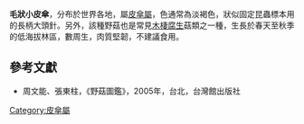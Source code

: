 {{Speciesbox
| name = 毛狀小皮傘
| image = 
| genus = Marasmius
| species = capillipes
| authority = Sacc.
}}

'''毛狀小皮傘'''，分布於世界各地，屬[[皮傘屬|皮傘屬]]，色通常為淡褐色，狀似固定昆蟲標本用的長柄大頭針。另外，該種野菇也是常見[[木棲腐生|木棲腐生]]菇類之一種，生長於春天至秋季的低海拔林區，數周生，肉質堅韌，不建議食用。

==參考文獻==
*周文能、張東柱，《野菇圖鑑》，2005年，台北，台灣館出版社
{{Taxonbar|from=Q11127718}}

[[Category:皮傘屬|Category:皮傘屬]]